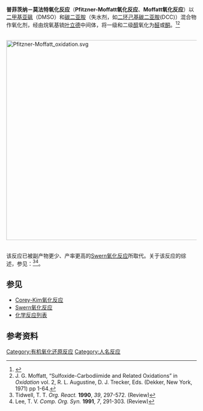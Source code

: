 '''普菲茨纳－莫法特氧化反应'''（'''Pfitzner-Moffatt氧化反应'''、'''Moffatt氧化反应'''）以[[二甲基亚砜|二甲基亚砜]]（DMSO）和[[碳二亚胺|碳二亚胺]]（失水剂，如[[二环己基碳二亚胺|二环己基碳二亚胺]](DCC)）混合物作氧化剂，经由烷氧基锍[[叶立德|叶立德]]中间体，将一级和二级[[醇|醇]]氧化为[[醛|醛]]或[[酮|酮]]。<ref>{{cite journal | author = Pfitzner, K. E.; Moffatt, J. G. | journal = [[J._Am._Chem._Soc.|J. Am. Chem. Soc.]] | year = 1963 | volume = 85 | pages = 3027 | doi = 10.1021/ja00902a036 | title =  A New and Selective Oxidation of Alcohols}}</ref><ref>J. G. Moffatt, “Sulfoxide-Carbodiimide and Related Oxidations” in ''Oxidation'' vol. 2, R. L. Augustine, D. J. Trecker, Eds. (Dekker, New York, 1971) pp 1-64.</ref>

<br />
[[File:Pfitzner-Moffatt_oxidation.svg|530px]]

<br />
该反应已被副产物更少、产率更高的[[Swern氧化反应|Swern氧化反应]]所取代。关于该反应的综述，参见：<ref>Tidwell, T. T. ''Org. React.'' '''1990''', ''39'', 297-572. (Review)</ref><ref>Lee, T. V. ''Comp. Org. Syn.'' '''1991''', ''7'', 291-303. (Review)</ref>。

== 参见 ==
* [[Corey-Kim氧化反应|Corey-Kim氧化反应]]
* [[Swern氧化反应|Swern氧化反应]]
* [[化学反应列表|化学反应列表]]

== 参考资料 ==
{{reflist}}

[[Category:有机氧化还原反应|Category:有机氧化还原反应]]
[[Category:人名反应|Category:人名反应]]